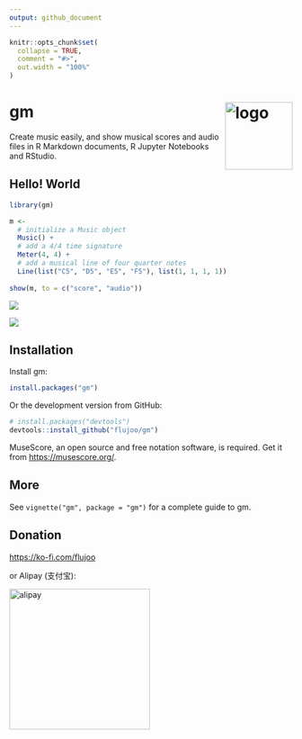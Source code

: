 ```yaml
---
output: github_document
---
```


<!-- README.md is generated from README.Rmd. Please edit that file -->

```r
knitr::opts_chunk$set(
  collapse = TRUE,
  comment = "#>",
  out.width = "100%"
)
```

# gm <img src="man/figures/logo.png" align="right" alt="logo" width="120"/>

<!-- badges: start -->
<!-- badges: end -->

Create music easily, and show musical scores and audio files in R Markdown
documents, R Jupyter Notebooks and RStudio.


## Hello! World

```r
library(gm)

m <- 
  # initialize a Music object
  Music() +
  # add a 4/4 time signature
  Meter(4, 4) +
  # add a musical line of four quarter notes
  Line(list("C5", "D5", "E5", "F5"), list(1, 1, 1, 1))
  
show(m, to = c("score", "audio"))
```

![](man/figures/readme.png)

![](man/figures/readme_audio.png)


## Installation

Install gm:

``` r
install.packages("gm")
```

Or the development version from GitHub:

```r
# install.packages("devtools")
devtools::install_github("flujoo/gm")
```

MuseScore, an open source and free notation software, is required. Get it from
<https://musescore.org/>.


## More

See `vignette("gm", package = "gm")` for a complete guide to gm.


## Donation

<https://ko-fi.com/flujoo>

or Alipay (支付宝):

<img src="man/figures/alipay.jpeg" alt="alipay" width="250">
